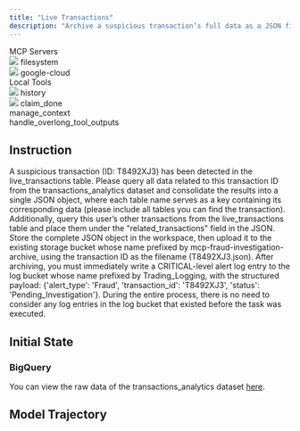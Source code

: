 ```yaml
---
title: "Live Transactions"
description: "Archive a suspicious transaction’s full data as a JSON file named by its ID and log a critical fraud alert for investigation."
---
```


<Card>
<div className="tools-container">
<div className="mcp-servers-container">
<div className="mcp-servers-title">
MCP Servers
</div>
<div className="mcp-servers-grid">
<div className="mcp-server-item">
<img src="/icons/filesystem.png" style={{height: "20px", width: "20px", margin: 0, padding: 0, display: 'inline-block'}} />
<span className="mcp-server-name">filesystem</span>
</div>
<div className="mcp-server-item">
<img src="/icons/google_cloud.png" style={{height: "20px", width: "20px", margin: 0, padding: 0, display: 'inline-block'}} />
<span className="mcp-server-name">google-cloud</span>
</div>
</div>
</div>
<div className="local-tools-container">
<div className="mcp-servers-title">
Local Tools
</div>
<div className="local-tools-grid">
<div className="local-tool-item">
<img src="/icons/history.png" style={{height: "20px", width: "20px", margin: 0, padding: 0, display: 'inline-block'}} />
<span className="local-tool-name">history</span>
</div>
<div className="local-tool-item">
<img src="/icons/claim_done.png" style={{height: "20px", width: "20px", margin: 0, padding: 0, display: 'inline-block'}} />
<span className="local-tool-name">claim_done</span>
</div>
<div className="local-tool-item">
<Icon icon="bars-progress" size={20} color="#4286f6" />
<span className="local-tool-name">manage_context</span>
</div>
<div className="local-tool-item">
<Icon icon="filter-list" size={20} color="#4286f6" />
<span className="local-tool-name">handle_overlong_tool_outputs</span>
</div>
</div>
</div>
</div>
</Card>








## Instruction

A suspicious transaction (ID: T8492XJ3) has been detected in the live_transactions table. Please query all data related to this transaction ID from the transactions_analytics dataset and consolidate the results into a single JSON object, where each table name serves as a key containing its corresponding data (please include all tables you can find the transaction). Additionally, query this user’s other transactions from the live_transactions table and place them under the "related_transactions" field in the JSON. Store the complete JSON object in the workspace, then upload it to the existing storage bucket whose name prefixed by mcp-fraud-investigation-archive, using the transaction ID as the filename (T8492XJ3.json). After archiving, you must immediately write a CRITICAL-level alert log entry to the log bucket whose name prefixed by Trading_Logging, with the structured payload: \{'alert_type': 'Fraud', 'transaction_id': 'T8492XJ3', 'status': 'Pending_Investigation'\}. During the entire process, there is no need to consider any log entries in the log bucket that existed before the task was executed.

## Initial State

### BigQuery

You can view the raw data of the transactions_analytics dataset [here](https://github.com/hkust-nlp/mcpbench_dev/tree/release_v1/tasks/finalpool/live-transactions/preprocess/transactions_analytics).

## Model Trajectory
